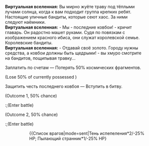 {{Диалог Начало}}
:'''Виртуальная вселенная:''' Вы мирно жуёте траву под тёплыми лучами солнца, когда к вам подходит группа крепких ребят. Настоящие уличные бандиты, которые сеют хаос. За ними следуют наёмники.
:'''Виртуальная вселенная:''' - Мы - последние ковбои! - кричит главарь. Он радостно машет руками. Судя по повязкам с изображением красного ибиса, они служат королевской семье. Королевские бандиты.
:'''Виртуальная вселенная:''' - Отдавай своё золото. Городу нужны средства, а ковбои должны быть щедрыми! - вы хмуро смотрите на бандитов, пощипывая травку...
:{{Диалог|Звезда}} Заплатить по счетам &mdash; Потерять 50% космических фрагментов.
:;(Lose 50% of currently possessed {{Предмет|Космические фрагменты|20}})
:{{Диалог|Звезда}} Защитить честь последнего ковбоя &mdash; Вступить в битву.
:;(Outcome 1, 50% chance)
::;(Enter battle)
:::{{Список врагов|mode=sent|Рейнджер пустоты: Захватчик*2/-25% НР; Рейнджер пустоты: Подавитель*1/-25% НР}}
:;(Outcome 2, 50% chance)
::;(Enter battle)
:::{{Список врагов|mode=sent|Тень испепеления*2/-25% НР; Пылающий странник*1/-25% НР}
{{Диалог Конец}}